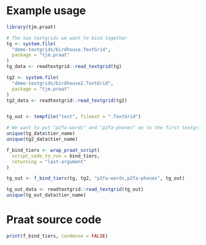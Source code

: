 # Example usage

```r
library(tjm.praat)

# The two textgrids we want to bind together
tg <- system.file(
  "demo-textgrids/birdhouse.TextGrid",
  package = "tjm.praat"
)
tg_data <- readtextgrid::read_textgrid(tg)

tg2 <- system.file(
  "demo-textgrids/birdhouse2.TextGrid",
  package = "tjm.praat"
)
tg2_data <- readtextgrid::read_textgrid(tg2)


tg_out <- tempfile("test", fileext = ".TextGrid")

# We want to put "p2fa-words" and "p2fa-phones" on to the first textgrid
unique(tg_data$tier_name)
unique(tg2_data$tier_name)

f_bind_tiers <- wrap_praat_script(
  script_code_to_run = bind_tiers,
  returning = "last-argument"
)

tg_out <- f_bind_tiers(tg, tg2, "p2fa-words,p2fa-phones", tg_out)

tg_out_data <- readtextgrid::read_textgrid(tg_out)
unique(tg_out_data$tier_name)
```

# Praat source code

```r
print(f_bind_tiers, condense = FALSE)
```
